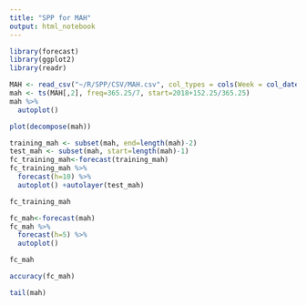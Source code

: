 ```yaml
---
title: "SPP for MAH"
output: html_notebook
---
```


```r
library(forecast)
library(ggplot2)
library(readr)
```

```r
MAH <- read_csv("~/R/SPP/CSV/MAH.csv", col_types = cols(Week = col_date(format = "%Y-%m-%d")))
mah <- ts(MAH[,2], freq=365.25/7, start=2018+152.25/365.25)
mah %>%
  autoplot()
```

```r
plot(decompose(mah))
```

```r
training_mah <- subset(mah, end=length(mah)-2)
test_mah <- subset(mah, start=length(mah)-1)
fc_training_mah<-forecast(training_mah)
fc_training_mah %>%
  forecast(h=10) %>%
  autoplot() +autolayer(test_mah)
```

```r
fc_training_mah
```

```r
fc_mah<-forecast(mah)
fc_mah %>%
  forecast(h=5) %>%
  autoplot()
```

```r
fc_mah
```

```r
accuracy(fc_mah)
```

```r
tail(mah)
```